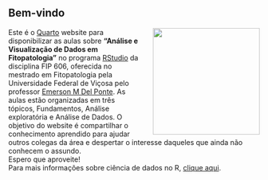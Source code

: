 ## **Bem-vindo**

![](images/histograms.png){style="padding-left:20px; float: right; fix: right" width="214"}

| Este é o [Quarto](https://quarto.org/) website para disponibilizar as aulas sobre **"Análise e Visualização de Dados em Fitopatologia"** no programa [RStudio](https://posit.co/products/open-source/rstudio/) da disciplina FIP 606, oferecida no mestrado em Fitopatologia pela Universidade Federal de Viçosa pelo professor [Emerson M Del Ponte](https://emersondelponte.netlify.app/). As aulas estão organizadas em três tópicos, Fundamentos, Análise exploratória e Análise de Dados. O objetivo do website é compartilhar o conhecimento aprendido para ajudar outros colegas da área e despertar o interesse daqueles que ainda não conhecem o assundo.
| Espero que aproveite!
| Para mais informações sobre ciência de dados no R, [clique aqui](https://r4ds.hadley.nz/).
